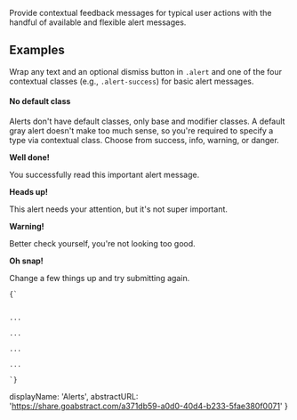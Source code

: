 
<p className="lead">
Provide contextual feedback messages for typical user actions with the handful of available and flexible alert messages.
</p>

## Examples

Wrap any text and an optional dismiss button in `.alert` and one of the four contextual classes (e.g., `.alert-success`) for basic alert messages.

<div className="alert">
  <h4>No default class</h4>
  <p>
  Alerts don't have default classes, only base and modifier classes. A default gray alert doesn't make too much sense, so you're required to specify a type via contextual class. Choose from success, info, warning, or danger.
  </p>
</div>

<div className="alert alert-success" role="alert">
  <strong>Well done!</strong>
  <p>
  You successfully read this important alert message.
  </p>
</div>
<div className="alert alert-info" role="alert">
  <strong>Heads up!</strong>
  <p>
  This alert needs your attention, but it's not super important.
  </p>
</div>
<div className="alert alert-warning" role="alert">
  <strong>Warning!</strong>
  <p>
  Better check yourself, you're not looking too good.
  </p>
</div>
<div className="alert alert-danger" role="alert">
  <strong>Oh snap!</strong>
  <p>
  Change a few things up and try submitting again.
  </p>
</div>

<Code lang="html">{`
<div className="alert alert-success" role="alert">...</div>
<div className="alert alert-info" role="alert">...</div>
<div className="alert alert-warning" role="alert">...</div>
<div className="alert alert-danger" role="alert">...</div>
`}</Code>

  displayName: 'Alerts',
  abstractURL: 'https://share.goabstract.com/a371db59-a0d0-40d4-b233-5fae380f0071'
}
